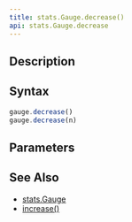 ```yaml
---
title: stats.Gauge.decrease()
api: stats.Gauge.decrease
---
```


## Description

<Summary/>

## Syntax

``` js
gauge.decrease()
gauge.decrease(n)
```

## Parameters

<Parameters/>

## See Also

* [stats.Gauge](/reference/api/stats/Gauge)
* [increase()](/reference/api/stats/Gauge/increase)
